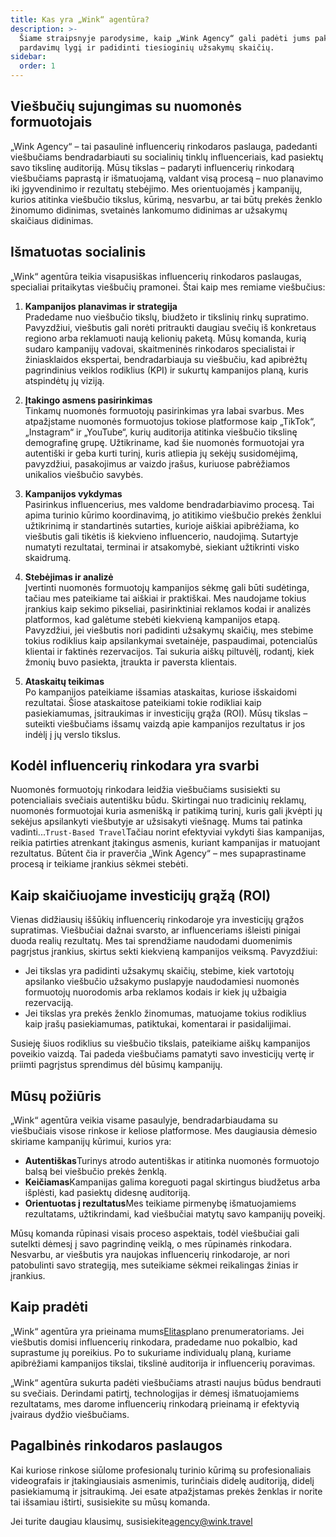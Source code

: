 ```yaml
---
title: Kas yra „Wink“ agentūra?
description: >-
  Šiame straipsnyje parodysime, kaip „Wink Agency“ gali padėti jums pakelti
  pardavimų lygį ir padidinti tiesioginių užsakymų skaičių.
sidebar:
  order: 1
---
```


## Viešbučių sujungimas su nuomonės formuotojais

„Wink Agency“ – tai pasaulinė influencerių rinkodaros paslauga, padedanti viešbučiams bendradarbiauti su socialinių tinklų influenceriais, kad pasiektų savo tikslinę auditoriją. Mūsų tikslas – padaryti influencerių rinkodarą viešbučiams paprastą ir išmatuojamą, valdant visą procesą – nuo ​​planavimo iki įgyvendinimo ir rezultatų stebėjimo. Mes orientuojamės į kampanijų, kurios atitinka viešbučio tikslus, kūrimą, nesvarbu, ar tai būtų prekės ženklo žinomumo didinimas, svetainės lankomumo didinimas ar užsakymų skaičiaus didinimas.

## Išmatuotas socialinis

„Wink“ agentūra teikia visapusiškas influencerių rinkodaros paslaugas, specialiai pritaikytas viešbučių pramonei. Štai kaip mes remiame viešbučius:

1. **Kampanijos planavimas ir strategija**\
   Pradedame nuo viešbučio tikslų, biudžeto ir tikslinių rinkų supratimo. Pavyzdžiui, viešbutis gali norėti pritraukti daugiau svečių iš konkretaus regiono arba reklamuoti naują kelionių paketą. Mūsų komanda, kurią sudaro kampanijų vadovai, skaitmeninės rinkodaros specialistai ir žiniasklaidos ekspertai, bendradarbiauja su viešbučiu, kad apibrėžtų pagrindinius veiklos rodiklius (KPI) ir sukurtų kampanijos planą, kuris atspindėtų jų viziją.

2. **Įtakingo asmens pasirinkimas**\
   Tinkamų nuomonės formuotojų pasirinkimas yra labai svarbus. Mes atpažįstame nuomonės formuotojus tokiose platformose kaip „TikTok“, „Instagram“ ir „YouTube“, kurių auditorija atitinka viešbučio tikslinę demografinę grupę. Užtikriname, kad šie nuomonės formuotojai yra autentiški ir geba kurti turinį, kuris atliepia jų sekėjų susidomėjimą, pavyzdžiui, pasakojimus ar vaizdo įrašus, kuriuose pabrėžiamos unikalios viešbučio savybės.

3. **Kampanijos vykdymas**\
   Pasirinkus influencerius, mes valdome bendradarbiavimo procesą. Tai apima turinio kūrimo koordinavimą, jo atitikimo viešbučio prekės ženklui užtikrinimą ir standartinės sutarties, kurioje aiškiai apibrėžiama, ko viešbutis gali tikėtis iš kiekvieno influencerio, naudojimą. Sutartyje numatyti rezultatai, terminai ir atsakomybė, siekiant užtikrinti visko skaidrumą.

4. **Stebėjimas ir analizė**\
   Įvertinti nuomonės formuotojų kampanijos sėkmę gali būti sudėtinga, tačiau mes pateikiame tai aiškiai ir praktiškai. Mes naudojame tokius įrankius kaip sekimo pikseliai, pasirinktiniai reklamos kodai ir analizės platformos, kad galėtume stebėti kiekvieną kampanijos etapą. Pavyzdžiui, jei viešbutis nori padidinti užsakymų skaičių, mes stebime tokius rodiklius kaip apsilankymai svetainėje, paspaudimai, potencialūs klientai ir faktinės rezervacijos. Tai sukuria aiškų piltuvėlį, rodantį, kiek žmonių buvo pasiekta, įtraukta ir paversta klientais.

5. **Ataskaitų teikimas**\
   Po kampanijos pateikiame išsamias ataskaitas, kuriose išskaidomi rezultatai. Šiose ataskaitose pateikiami tokie rodikliai kaip pasiekiamumas, įsitraukimas ir investicijų grąža (ROI). Mūsų tikslas – suteikti viešbučiams išsamų vaizdą apie kampanijos rezultatus ir jos indėlį į jų verslo tikslus.

## Kodėl influencerių rinkodara yra svarbi

Nuomonės formuotojų rinkodara leidžia viešbučiams susisiekti su potencialiais svečiais autentišku būdu. Skirtingai nuo tradicinių reklamų, nuomonės formuotojai kuria asmenišką ir patikimą turinį, kuris gali įkvėpti jų sekėjus apsilankyti viešbutyje ar užsisakyti viešnagę. Mums tai patinka vadinti...`Trust-Based Travel`Tačiau norint efektyviai vykdyti šias kampanijas, reikia patirties atrenkant įtakingus asmenis, kuriant kampanijas ir matuojant rezultatus. Būtent čia ir praverčia „Wink Agency“ – mes supaprastiname procesą ir teikiame įrankius sėkmei stebėti.

## Kaip skaičiuojame investicijų grąžą (ROI)

Vienas didžiausių iššūkių influencerių rinkodaroje yra investicijų grąžos supratimas. Viešbučiai dažnai svarsto, ar influenceriams išleisti pinigai duoda realių rezultatų. Mes tai sprendžiame naudodami duomenimis pagrįstus įrankius, skirtus sekti kiekvieną kampanijos veiksmą. Pavyzdžiui:

* Jei tikslas yra padidinti užsakymų skaičių, stebime, kiek vartotojų apsilanko viešbučio užsakymo puslapyje naudodamiesi nuomonės formuotojų nuorodomis arba reklamos kodais ir kiek jų užbaigia rezervaciją.
* Jei tikslas yra prekės ženklo žinomumas, matuojame tokius rodiklius kaip įrašų pasiekiamumas, patiktukai, komentarai ir pasidalijimai.

Susieję šiuos rodiklius su viešbučio tikslais, pateikiame aiškų kampanijos poveikio vaizdą. Tai padeda viešbučiams pamatyti savo investicijų vertę ir priimti pagrįstus sprendimus dėl būsimų kampanijų.

## Mūsų požiūris

„Wink“ agentūra veikia visame pasaulyje, bendradarbiaudama su viešbučiais visose rinkose ir keliose platformose. Mes daugiausia dėmesio skiriame kampanijų kūrimui, kurios yra:

* **Autentiškas**Turinys atrodo autentiškas ir atitinka nuomonės formuotojo balsą bei viešbučio prekės ženklą.
* **Keičiamas**Kampanijas galima koreguoti pagal skirtingus biudžetus arba išplėsti, kad pasiektų didesnę auditoriją.
* **Orientuotas į rezultatus**Mes teikiame pirmenybę išmatuojamiems rezultatams, užtikrindami, kad viešbučiai matytų savo kampanijų poveikį.

Mūsų komanda rūpinasi visais proceso aspektais, todėl viešbučiai gali sutelkti dėmesį į savo pagrindinę veiklą, o mes rūpinamės rinkodara. Nesvarbu, ar viešbutis yra naujokas influencerių rinkodaroje, ar nori patobulinti savo strategiją, mes suteikiame sėkmei reikalingas žinias ir įrankius.

## Kaip pradėti

„Wink“ agentūra yra prieinama mums[Elitas](/managed-social/what-is-managed-social/#subscription-tiers)plano prenumeratoriams.
Jei viešbutis domisi influencerių rinkodara, pradedame nuo pokalbio, kad suprastume jų poreikius.
Po to sukuriame individualų planą, kuriame apibrėžiami kampanijos tikslai, tikslinė auditorija ir influencerių poravimas.

„Wink“ agentūra sukurta padėti viešbučiams atrasti naujus būdus bendrauti su svečiais. Derindami patirtį, technologijas ir dėmesį išmatuojamiems rezultatams, mes darome influencerių rinkodarą prieinamą ir efektyvią įvairaus dydžio viešbučiams.

## Pagalbinės rinkodaros paslaugos

Kai kuriose rinkose siūlome profesionalų turinio kūrimą su profesionaliais videografais ir įtakingiausiais asmenimis, turinčiais didelę auditoriją, didelį pasiekiamumą ir įsitraukimą. Jei esate atpažįstamas prekės ženklas ir norite tai išsamiau ištirti, susisiekite su mūsų komanda.

Jei turite daugiau klausimų, susisiekite[agency@wink.travel](mailto://agency@wink.travel)

